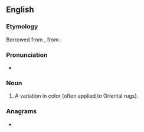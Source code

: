 ==English==

===Etymology===
Borrowed from {{bor|en|tr|abraş}}, from {{der|en|ar|أَبْرَش||dappled, mottled}}.

===Pronunciation===
* {{a|US}} {{IPA|en|/ˈɑ.bɹəʃ/|/ˈɑ.bɹɑʃ/}}

===Noun===
{{en-noun}}

# A variation in color (often applied to Oriental rugs).

===Anagrams===
* {{anagrams|en|a=aabhrs|Barash|Bashar|Rabhas|bahars|sharab}}